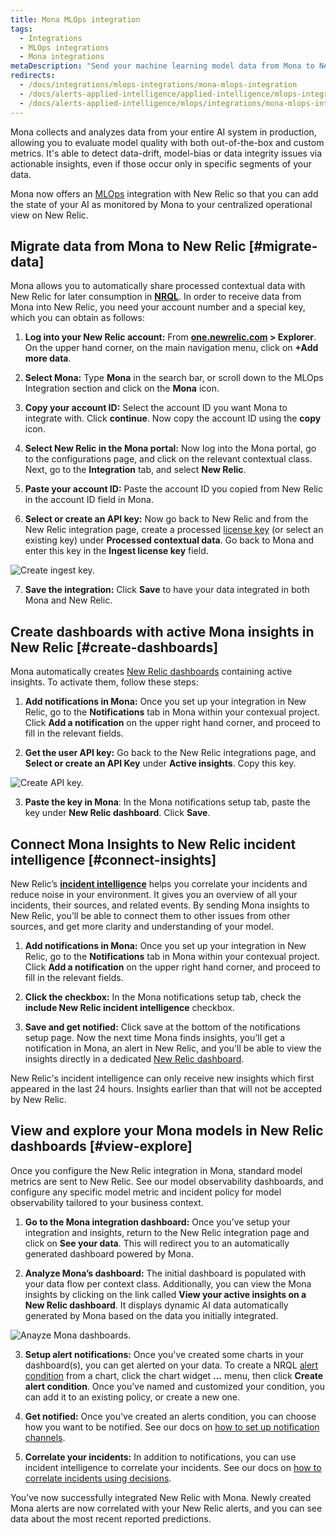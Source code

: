 ```yaml
---
title: Mona MLOps integration
tags:
  - Integrations
  - MLOps integrations
  - Mona integrations
metaDescription: "Send your machine learning model data from Mona to New Relic to understand your model's performance."
redirects:
  - /docs/integrations/mlops-integrations/mona-mlops-integration
  - /docs/alerts-applied-intelligence/applied-intelligence/mlops-integrations/mona-mlops-integration
  - /docs/alerts-applied-intelligence/mlops/integrations/mona-mlops-integration
---
```





Mona collects and analyzes data from your entire AI system in production, allowing you to evaluate model quality with both out-of-the-box and custom metrics. It's able to detect data-drift, model-bias or data integrity issues via actionable insights, even if those occur only in specific segments of your data.

Mona now offers an [MLOps](/docs/alerts-applied-intelligence/mlops/get-started/intro-mlops/) integration with New Relic so that you can add the state of your AI as monitored by Mona to your centralized operational view on New Relic.

## Migrate data from Mona to New Relic [#migrate-data]

Mona allows you to automatically share processed contextual data with New Relic for later consumption in **[NRQL](/docs/query-your-data/nrql-new-relic-query-language/get-started/nrql-syntax-clauses-functions/)**. In order to receive data from Mona into New Relic, you need your account number and a special key, which you can obtain as follows:

1. **Log into your New Relic account:** From **[one.newrelic.com](https://one.newrelic.com) > Explorer**. On the upper hand corner, on the main navigation menu, click on **+Add more data**.

2. **Select Mona:** Type **Mona** in the search bar, or scroll down to the MLOps Integration section and click on the **Mona** icon.

3. **Copy your account ID:** Select the account ID you want Mona to integrate with. Click **continue**. Now copy the account ID using the **copy** icon.

4. **Select New Relic in the Mona portal:** Now log into the Mona portal, go to the configurations page, and click on the relevant contextual class. Next, go to the **Integration** tab, and select **New Relic**.

5. **Paste your account ID:** Paste the account ID you copied from New Relic in the account ID field in Mona.

6. **Select or create an API key:** Now go back to New Relic and from the New Relic integration page, create a processed [license key](/docs/apis/intro-apis/new-relic-api-keys/#ingest-license-key) (or select an existing key) under **Processed contextual data**. Go back to Mona and enter this key in the **Ingest license key** field.

<img
  title="Create ingest key"
  alt="Create ingest key."
  src={mona01}
/>

7. **Save the integration:** Click **Save** to have your data integrated in both Mona and New Relic.

<InstallFeedback />

## Create dashboards with active Mona insights in New Relic [#create-dashboards]

Mona automatically creates [New Relic dashboards](/docs/query-your-data/explore-query-data/dashboards/introduction-dashboards/) containing active insights. To activate them, follow these steps:

1. **Add notifications in Mona:** Once you set up your integration in New Relic, go to the **Notifications** tab in Mona within your contexual project. Click **Add a notification** on the upper right hand corner, and proceed to fill in the relevant fields.

2. **Get the user API key:** Go back to the New Relic integrations page, and **Select or create an API Key** under **Active insights**. Copy this key.

<img
  title="Create API key"
  alt="Create API key."
  src={mona02}
/>

3. **Paste the key in Mona**: In the Mona notifications setup tab, paste the key under **New Relic dashboard**. Click **Save**.

## Connect Mona Insights to New Relic incident intelligence [#connect-insights]

New Relic’s **[incident intelligence](/docs/alerts-applied-intelligence/applied-intelligence/incident-intelligence/get-started-incident-intelligence/#get-started)** helps you correlate your incidents and reduce noise in your environment. It gives you an overview of all your incidents, their sources, and related events. By sending Mona insights to New Relic, you’ll be able to connect them to other issues from other sources, and get more clarity and understanding of your model.

1. **Add notifications in Mona:** Once you set up your integration in New Relic, go to the **Notifications** tab in Mona within your contexual project. Click **Add a notification** on the upper right hand corner, and proceed to fill in the relevant fields.

2. **Click the checkbox:** In the Mona notifications setup tab, check the **include New Relic incident intelligence** checkbox.

3. **Save and get notified:** Click save at the bottom of the notifications setup page. Now the next time Mona finds insights, you'll get a notification in Mona, an alert in New Relic, and you'll be able to view the insights directly in a dedicated [New Relic dashboard](/docs/query-your-data/explore-query-data/dashboards/introduction-dashboards/).

<Callout variant="Sending Older Insights">
  New Relic's incident intelligence can only receive new insights which first appeared in the last 24 hours. Insights earlier than that will not be accepted by New Relic.
</Callout>

## View and explore your Mona models in New Relic dashboards [#view-explore]

Once you configure the New Relic integration in Mona, standard model metrics are sent to New Relic. See our model observability dashboards, and configure any specific model metric and incident policy for model observability tailored to your business context.

1. **Go to the Mona integration dashboard:** Once you’ve setup your integration and insights, return to the New Relic integration page and click on **See your data**. This will redirect you to an automatically generated dashboard powered by Mona.

2. **Analyze Mona’s dashboard:** The initial dashboard is populated with your data flow per context class. Additionally, you can view the Mona insights by clicking on the link called **View your active insights on a New Relic dashboard**. It displays dynamic AI data automatically generated by Mona based on the data you initially integrated.

<img
  title="Anayze Mona dashboards"
  alt="Anayze Mona dashboards."
  src={mona03}
/>

3. **Setup alert notifications:** Once you've created some charts in your dashboard(s), you can get alerted on your data. To create a NRQL [alert condition](/docs/alerts-applied-intelligence/new-relic-alerts/alert-conditions/create-alert-conditions/) from a chart, click the chart widget **...** menu, then click **Create alert condition**. Once you've named and customized your condition, you can add it to an existing policy, or create a new one.

4. **Get notified:** Once you've created an alerts condition, you can choose how you want to be notified. See our docs on [how to set up notification channels](/docs/alerts-applied-intelligence/new-relic-alerts/alert-notifications/notification-channels-control-where-send-alerts/).

5. **Correlate your incidents:** In addition to notifications, you can use incident intelligence to correlate your incidents. See our docs on [how to correlate incidents using decisions](/docs/alerts-applied-intelligence/applied-intelligence/incident-intelligence/change-applied-intelligence-correlation-logic-decisions/).

You’ve now successfully integrated New Relic with Mona. Newly created Mona alerts are now correlated with your New Relic alerts, and you can see data about the most recent reported predictions.
